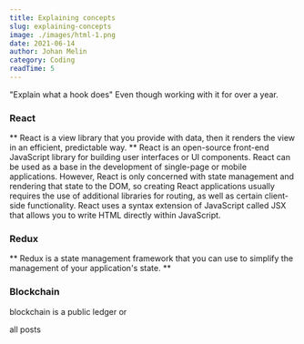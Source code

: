 ```yaml
---
title: Explaining concepts
slug: explaining-concepts
image: ./images/html-1.png
date: 2021-06-14
author: Johan Melin
category: Coding
readTime: 5
---
```



"Explain what a hook does"
Even though working with it for over a year.

### React
** React is a view library that you provide with data, then it renders the view in an efficient, predictable way. **
React is an open-source front-end JavaScript library for building user interfaces or UI components.
React can be used as a base in the development of single-page or mobile applications. 
However, React is only concerned with state management and rendering that state to the DOM, 
so creating React applications usually requires the use of additional libraries for routing, 
as well as certain client-side functionality.
React uses a syntax extension of JavaScript called JSX that allows you to write HTML directly within JavaScript. 

### Redux
** Redux is a state management framework that you can use to simplify the management of your application's state. **

### Blockchain
blockchain is a public ledger or

<Link to="/posts" className="btn center-btn">
  all posts
</Link>
